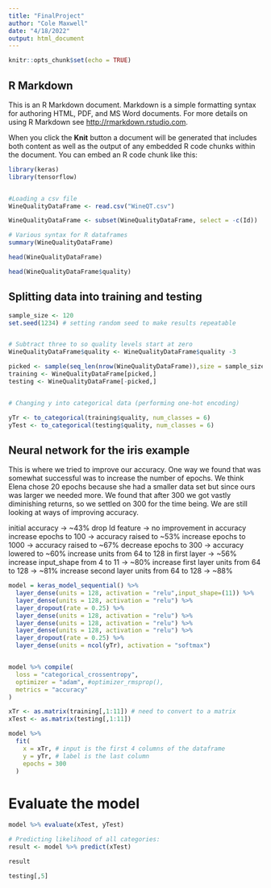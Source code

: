 ```yaml
---
title: "FinalProject"
author: "Cole Maxwell"
date: "4/18/2022"
output: html_document
---
```


```r
knitr::opts_chunk$set(echo = TRUE)
```

## R Markdown

This is an R Markdown document. Markdown is a simple formatting syntax for authoring HTML, PDF, and MS Word documents. For more details on using R Markdown see <http://rmarkdown.rstudio.com>.

When you click the **Knit** button a document will be generated that includes both content as well as the output of any embedded R code chunks within the document. You can embed an R code chunk like this:

```r
library(keras)
library(tensorflow)


#Loading a csv file
WineQualityDataFrame <- read.csv("WineQT.csv")

WineQualityDataFrame <- subset(WineQualityDataFrame, select = -c(Id))

# Various syntax for R dataframes
summary(WineQualityDataFrame)

head(WineQualityDataFrame)

head(WineQualityDataFrame$quality)

```

## Splitting data into training and testing

```r
sample_size <- 120
set.seed(1234) # setting random seed to make results repeatable


# Subtract three to so quality levels start at zero
WineQualityDataFrame$quality <- WineQualityDataFrame$quality -3

picked <- sample(seq_len(nrow(WineQualityDataFrame)),size = sample_size)
training <- WineQualityDataFrame[picked,]
testing <- WineQualityDataFrame[-picked,]


# Changing y into categorical data (performing one-hot encoding)

yTr <- to_categorical(training$quality, num_classes = 6)
yTest <- to_categorical(testing$quality, num_classes = 6)

```

## Neural network for the iris example

This is where we tried to improve our accuracy. One way we found that was somewhat successful
was to increase the number of epochs. We think Elena chose 20 epochs because she had a smaller data
set but since ours was larger we needed more. We found that after 300 we got vastly diminishing
returns, so we settled on 300 for the time being. We are still looking at ways of improving accuracy.

initial accuracy -> ~43%
drop Id feature -> no improvement in accuracy
increase epochs to 100 -> accuracy raised to ~53%
increase epochs to 1000 -> accuracy raised to ~67%
decrease epochs to 300 -> accuracy lowered to ~60%
increase units from 64 to 128 in first layer -> ~56%
increase input_shape from 4 to 11 -> ~80%
increase first layer units from 64 to 128 -> ~81%
increase second layer units from 64 to 128 -> ~88%

```r

model = keras_model_sequential() %>%
  layer_dense(units = 128, activation = "relu",input_shape=(11)) %>%
  layer_dense(units = 128, activation = "relu") %>%
  layer_dropout(rate = 0.25) %>%
  layer_dense(units = 128, activation = "relu") %>%
  layer_dense(units = 128, activation = "relu") %>%
  layer_dense(units = 128, activation = "relu") %>%
  layer_dropout(rate = 0.25) %>%
  layer_dense(units = ncol(yTr), activation = "softmax")


model %>% compile(
  loss = "categorical_crossentropy",
  optimizer = "adam", #optimizer_rmsprop(),
  metrics = "accuracy"
)

xTr <- as.matrix(training[,1:11]) # need to convert to a matrix
xTest <- as.matrix(testing[,1:11])

model %>% 
  fit(
    x = xTr, # input is the first 4 columns of the dataframe
    y = yTr, # label is the last column
    epochs = 300
  )

```

# Evaluate the model
```r
model %>% evaluate(xTest, yTest)

# Predicting likelihood of all categories:
result <- model %>% predict(xTest)

result

testing[,5]

```
